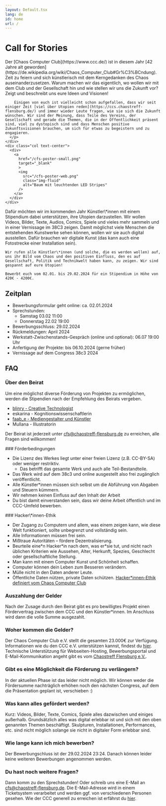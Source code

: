 ```yaml
---
layout: Default.tsx
lang: de
id: home
url: /
---
```


<div class="homeContent">
  <div class="row section">
    <div class="col-md-7">
      <h1 class="text-center" id="headline">Call for Stories</h1>
      <p>
        Der [Chaos Computer Club](https://www.ccc.de/) ist in diesem Jahr [42 Jahre alt geworden](https://de.wikipedia.org/wiki/Chaos_Computer_Club#Gr%C3%BCndung). Zeit zu feiern und sich künstlerisch mit dem Kerngedanken des Chaos auseinanderzusetzen. Warum machen wir das eigentlich, wo wollen wir mit dem Club und der Gesellschaft hin und wie stellen wir uns die Zukunft vor? Zeigt und beschreibt uns eure Ideen und Visionen!
        
        Einigen von euch ist vielleicht schon aufgefallen, dass wir seit einiger Zeit [viel über Utopien reden](https://ccs.chaostreff-flensburg.de/) und immer wieder Leute fragen, wie sie sich die Zukunft wünschen. Wir sind der Meinung, dass Teile des Vereins, der Gesellschaft und gerade die Themen, die in der Öffentlichkeit präsent sind, viel zu dystopisch sind und dass Menschen positive Zukunftsvisionen brauchen, um sich für etwas zu begeistern und zu engagieren.
      </p>
    </div>
    <div class="col text-center">
      <div>
        <a 
          href="/cfs-poster-small.png"
          target="_blank"
          >
          <img
            src="/cfs-poster-web.png"
            class="img-fluid"
            alt="Baum mit leuchtenden LED Stripes"
          />
        </a>
      </div>
    </div>
  </div>  
  <p class="text-center">
    Dafür möchten wir im kommenden Jahr Künstler\*innen mit einem Stipendium dabei unterstützen, ihre Utopien darzustellen. Wir wollen Videos, Bilder, Texte, Audios, Comics, Spiele und vieles mehr sammeln und in einer Vernissage im 38C3 zeigen. Damit möglichst viele Menschen die entstehenden Kunstwerke sehen können, wollen wir sie auch digital ausstellen. Dafür brauchen wir digitale Kunst (das kann auch eine Fotostrecke einer Installation sein).
    
    Wir rufen alle Künstler\*innen (und solche, die es werden wollen) auf, uns ihr Bild vom Chaos und den positiven Einfluss, den es auf Gesellschaft, Politik und Technikwelt haben kann, zu zeigen. Wir sind gespannt auf eure Utopien!
    
    Bewerbt euch vom 02.01. bis 29.02.2024 für ein Stipendium in Höhe von 420€ - 4200€.
  </p>
</div>  

<h2 id="faq">Zeitplan</h2>

* Bewerbungsformular geht online: ca. 02.01.2024
* Sprechstunden:
  * Samstag 03.02 11:00
  * Donnerstag 22.02 19:00
* Bewerbungsschluss: 29.02.2024
* Rückmeldungen: April 2024
* Werkstatt-Zwischenstands-Gespräch (online und optional): 06.07 19:00 Uhr
* Anfertigung der Projekte: bis 06.10.2024 (gerne früher)
* Vernissage auf dem Congress 38c3 2024

<h2 id="faq">FAQ</h2>
<h3 id="ueber-den-beirat">Über den Beirat</h3>

Um eine möglichst diverse Förderung von Projekten zu ermöglichen, werden die Stipendien nach der Empfehlung des Beirats vergeben.

- [blinry - Creative Technologist](https://blinry.org/)
- eskarina - Kognitionswissenschaftlerin
- [faab_e - Mediengestalter und Künstler](https://fabianschwarze.de/)
- Mullana - Illustratorin

Der Beirat ist jederzeit unter cfs@chaostreff-flensburg.de zu erreichen, alle Fragen sind willkommen!

<div id="foerderbedingungen"></div>
### Förderbedingungen

- Die Lizenz des Werkes liegt unter einer freien Lizenz (z.B. CC-BY-SA) oder weniger restriktiv.
  - Das betrifft das gesamte Werk und auch alle Teil-Bestandteile. 
- Das Werk wird auf dem 38c3 und online ausgestellt also frei zugänglich veröffentlicht.
- Alle Künstler\*innen müssen sich selbst um die Abführung von Abgaben und Steuern kümmern.
- Wir nehmen keinen Einfluss auf den Inhalt der Arbeit
- Du bist damit einverstanden sein, dass wir deine Arbeit öffentlich und im CCC-Umfeld bewerben.

<div id="hacker-innen-ethik"></div>
### Hacker\*innen-Ethik

- Der Zugang zu Computern und allem, was einem zeigen kann, wie diese Welt funktioniert, sollte unbegrenzt und vollständig sein.
- Alle Informationen müssen frei sein.
- Mißtraue Autoritäten – fördere Dezentralisierung.
- Beurteile eine\*n Hacker\*in nach dem, was er\*sie tut, und nicht nach üblichen Kriterien wie Aussehen, Alter, Herkunft, Spezies, Geschlecht oder gesellschaftliche Stellung.
- Man kann mit einem Computer Kunst und Schönheit schaffen.
- Computer können dein Leben zum Besseren verändern.
- Mülle nicht in den Daten anderer Leute.
- Öffentliche Daten nützen, private Daten schützen.
  [Hacker\*innen-Ethik definiert vom Chaos Computer Club](https://www.ccc.de/de/hackerethik)

### Auszahlung der Gelder

Nach der Zusage durch den Beirat gibt es pro bewilligtes Projekt einen Fördervertrag zwischen dem CCC und den Künstler*innen. Im Anschluss wird dann die volle Summe ausgezahlt.

### Woher kommen die Gelder?

Der Chaos Computer Club e.V. stellt die gesamten 23.000€ zur Verfügung. Informationen wie du den CCC e.V. unterstützen kannst, findest du [hier](https://www.ccc.de/de/membership). Technische Unterstützung für Webseiten-Hosting, Bewerbungsportal und E-Mail-Kommunikation angeht gibt es vom [Chaostreff Flensburg e.V.](https://chaostreff-flensburg.de/).

### Gibt es eine Möglichkeit die Förderung zu verlängern?

In der aktuellen Phase ist das leider nicht möglich. Wir können weder die Fördersumme nachträglich erhöhen noch den nächsten Congress, auf dem die Präsentation geplant ist, verschieben :)

### Was kann alles gefördert werden?

Kurz: Videos, Bilder, Texte, Comics, Spiele alles dazwischen und einiges außerhalb.
Grundsätzlich alles was digital erlebbar ist und sich mit den oben genannten Themen beschäftigt. Skulpturen, Installationen, Performances, etc. sind nicht möglich solange sie nicht in digitaler Form erlebbar sind.

### Wie lange kann ich mich bewerben?

Der Bewerbungschluss ist der 29.02.2024 23:24. Danach können leider keine weiteren Bewerbungen angenommen werden.

### Du hast noch weitere Fragen?

Dann komm zu den Sprechstunden! Oder schreib uns eine E-Mail an cfs@chaostreff-flensburg.de. Die E-Mail-Adresse wird in einem Ticketsystem verarbeitet und werden ggf. von verschiedenen Personen gesehen. Wie der CCC generell zu erreichen ist erfährst du [hier](https://www.ccc.de/de/kontakt).

